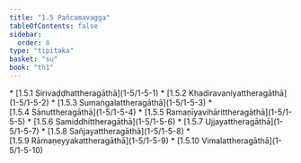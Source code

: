 ```yaml
---
title: "1.5 Pañcamavagga"
tableOfContents: false
sidebar:
  order: 8
type: "tipitaka"
basket: "su"
book: "th1"
---
```



<DynamicBreadcrumb />



<TableOfContents book="th1" section="1.5">
* [1.5.1 Sirivaḍḍhattheragāthā](1-5/1-5-1)
* [1.5.2 Khadiravaniyattheragāthā](1-5/1-5-2)
* [1.5.3 Sumaṅgalattheragāthā](1-5/1-5-3)
* [1.5.4 Sānuttheragāthā](1-5/1-5-4)
* [1.5.5 Ramaṇīyavihārittheragāthā](1-5/1-5-5)
* [1.5.6 Samiddhittheragāthā](1-5/1-5-6)
* [1.5.7 Ujjayattheragāthā](1-5/1-5-7)
* [1.5.8 Sañjayattheragāthā](1-5/1-5-8)
* [1.5.9 Rāmaṇeyyakattheragāthā](1-5/1-5-9)
* [1.5.10 Vimalattheragāthā](1-5/1-5-10)
</TableOfContents>